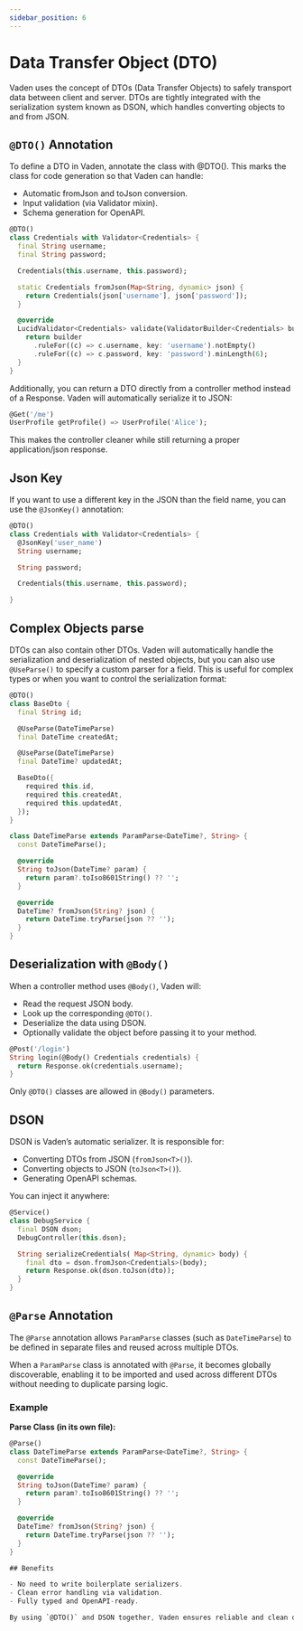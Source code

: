 ```yaml
---
sidebar_position: 6
---
```


# Data Transfer Object (DTO)

Vaden uses the concept of DTOs (Data Transfer Objects) to safely transport data between client and server. DTOs are tightly integrated with the serialization system known as DSON, which handles converting objects to and from JSON.

## `@DTO()` Annotation

To define a DTO in Vaden, annotate the class with @DTO(). This marks the class for code generation so that Vaden can handle:
- Automatic fromJson and toJson conversion.
- Input validation (via Validator mixin).
- Schema generation for OpenAPI.

```dart
@DTO()
class Credentials with Validator<Credentials> {
  final String username;
  final String password;

  Credentials(this.username, this.password);

  static Credentials fromJson(Map<String, dynamic> json) {
    return Credentials(json['username'], json['password']);
  }

  @override
  LucidValidator<Credentials> validate(ValidatorBuilder<Credentials> builder) {
    return builder
      .ruleFor((c) => c.username, key: 'username').notEmpty()
      .ruleFor((c) => c.password, key: 'password').minLength(6);
  }
}
```

Additionally, you can return a DTO directly from a controller method instead of a Response. Vaden will automatically serialize it to JSON:

```dart
@Get('/me')
UserProfile getProfile() => UserProfile('Alice');
```

This makes the controller cleaner while still returning a proper application/json response.

## Json Key 

If you want to use a different key in the JSON than the field name, you can use the `@JsonKey()` annotation:

```dart
@DTO()
class Credentials with Validator<Credentials> {
  @JsonKey('user_name')
  String username;

  String password;

  Credentials(this.username, this.password);

}
```

## Complex Objects parse

DTOs can also contain other DTOs. Vaden will automatically handle the serialization and deserialization of nested objects,
but you can also use `@UseParse()` to specify a custom parser for a field. This is useful for complex 
types or when you want to control the serialization format:

```dart
@DTO()
class BaseDto {
  final String id;

  @UseParse(DateTimeParse)
  final DateTime createdAt;

  @UseParse(DateTimeParse)
  final DateTime? updatedAt;

  BaseDto({
    required this.id,
    required this.createdAt,
    required this.updatedAt,
  });
}

class DateTimeParse extends ParamParse<DateTime?, String> {
  const DateTimeParse();

  @override
  String toJson(DateTime? param) {
    return param?.toIso8601String() ?? '';
  }

  @override
  DateTime? fromJson(String? json) {
    return DateTime.tryParse(json ?? '');
  }
}
```

## Deserialization with `@Body()`

When a controller method uses `@Body()`, Vaden will:

- Read the request JSON body.
- Look up the corresponding `@DTO()`.
- Deserialize the data using DSON.
- Optionally validate the object before passing it to your method.

```dart
@Post('/login')
String login(@Body() Credentials credentials) {
  return Response.ok(credentials.username);
}
```
Only `@DTO()` classes are allowed in `@Body()` parameters.

## DSON

DSON is Vaden’s automatic serializer. It is responsible for:
- Converting DTOs from JSON (`fromJson<T>()`).
- Converting objects to JSON (`toJson<T>()`).
- Generating OpenAPI schemas.

You can inject it anywhere:

```dart
@Service()
class DebugService {
  final DSON dson;
  DebugController(this.dson);

  String serializeCredentials( Map<String, dynamic> body) {
    final dto = dson.fromJson<Credentials>(body);
    return Response.ok(dson.toJson(dto));
  }
}
```

## `@Parse` Annotation

The `@Parse` annotation allows `ParamParse` classes (such as `DateTimeParse`) to be defined in separate files and reused across multiple DTOs.

When a `ParamParse` class is annotated with `@Parse`, it becomes globally discoverable, enabling it to be imported and used across different DTOs without needing to duplicate parsing logic.

### Example

**Parse Class (in its own file):**
```dart
@Parse()
class DateTimeParse extends ParamParse<DateTime?, String> {
  const DateTimeParse();

  @override
  String toJson(DateTime? param) {
    return param?.toIso8601String() ?? '';
  }

  @override
  DateTime? fromJson(String? json) {
    return DateTime.tryParse(json ?? '');
  }
}

## Benefits

- No need to write boilerplate serializers.
- Clean error handling via validation.
- Fully typed and OpenAPI-ready.

By using `@DTO()` and DSON together, Vaden ensures reliable and clean data exchange between client and server.